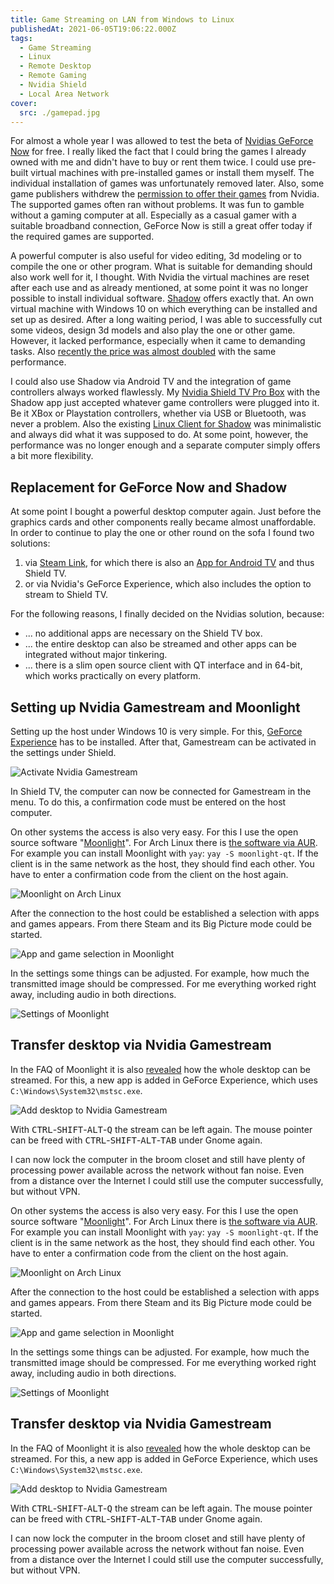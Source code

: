 ```yaml
---
title: Game Streaming on LAN from Windows to Linux
publishedAt: 2021-06-05T19:06:22.000Z
tags:
  - Game Streaming
  - Linux
  - Remote Desktop
  - Remote Gaming
  - Nvidia Shield
  - Local Area Network
cover:
  src: ./gamepad.jpg
---
```


For almost a whole year I was allowed to test the beta of [Nvidias GeForce Now](https://www.nvidia.com/en-eu/geforce-now/) for free. I really liked the fact that I could bring the games I already owned with me and didn't have to buy or rent them twice. I could use pre-built virtual machines with pre-installed games or install them myself. The individual installation of games was unfortunately removed later. Also, some game publishers withdrew the [permission to offer their games](https://www.theverge.com/2020/5/27/21272558/nvidia-geforce-now-opt-in-agreement-game-developers-publishers-licensing-cloud-gaming) from Nvidia. The supported games often ran without problems. It was fun to gamble without a gaming computer at all. Especially as a casual gamer with a suitable broadband connection, GeForce Now is still a great offer today if the required games are supported.

A powerful computer is also useful for video editing, 3d modeling or to compile the one or other program. What is suitable for demanding should also work well for it, I thought. With Nvidia the virtual machines are reset after each use and as already mentioned, at some point it was no longer possible to install individual software. [Shadow](https://shadow.tech) offers exactly that. An own virtual machine with Windows 10 on which everything can be installed and set up as desired. After a long waiting period, I was able to successfully cut some videos, design 3d models and also play the one or other game. However, it lacked performance, especially when it came to demanding tasks. Also [recently the price was almost doubled](https://web.archive.org/web/https://shadow.tech/blog/teamshadow/introducing-our-new-offer) with the same performance.

I could also use Shadow via Android TV and the integration of game controllers always worked flawlessly. My [Nvidia Shield TV Pro Box](https://www.nvidia.com/en-us/shield/shield-tv-pro/) with the Shadow app just accepted whatever game controllers were plugged into it. Be it XBox or Playstation controllers, whether via USB or Bluetooth, was never a problem. Also the existing [Linux Client for Shadow](https://aur.archlinux.org/packages/shadow-tech/) was minimalistic and always did what it was supposed to do. At some point, however, the performance was no longer enough and a separate computer simply offers a bit more flexibility.

## Replacement for GeForce Now and Shadow

At some point I bought a powerful desktop computer again. Just before the graphics cards and other components really became almost unaffordable. In order to continue to play the one or other round on the sofa I found two solutions:

1. via [Steam Link](https://store.steampowered.com/app/353380/Steam_Link/), for which there is also an [App for Android TV](https://play.google.com/store/apps/details?id=com.valvesoftware.steamlink&hl=en&gl=US) and thus Shield TV.
1. or via Nvidia's GeForce Experience, which also includes the option to stream to Shield TV.

For the following reasons, I finally decided on the Nvidias solution, because:

- ... no additional apps are necessary on the Shield TV box.
- ... the entire desktop can also be streamed and other apps can be integrated without major tinkering.
- ... there is a slim open source client with QT interface and in 64-bit, which works practically on every platform.

## Setting up Nvidia Gamestream and Moonlight

Setting up the host under Windows 10 is very simple. For this, [GeForce Experience](https://www.nvidia.com/en-us/geforce/geforce-experience/) has to be installed. After that, Gamestream can be activated in the settings under Shield.

![Activate Nvidia Gamestream](enable-gamestream.png)

In Shield TV, the computer can now be connected for Gamestream in the menu. To do this, a confirmation code must be entered on the host computer.

On other systems the access is also very easy. For this I use the open source software "[Moonlight](https://moonlight-stream.org/)". For Arch Linux there is [the software via AUR](https://aur.archlinux.org/packages/moonlight-qt/). For example you can install Moonlight with `yay`: `yay -S moonlight-qt`. If the client is in the same network as the host, they should find each other. You have to enter a confirmation code from the client on the host again.

![Moonlight on Arch Linux](moonlight-on-linux.png)

After the connection to the host could be established a selection with apps and games appears. From there Steam and its Big Picture mode could be started.

![App and game selection in Moonlight](app-selection-in-moonlight.png)

In the settings some things can be adjusted. For example, how much the transmitted image should be compressed. For me everything worked right away, including audio in both directions.

![Settings of Moonlight](moonlight-settings.png)

## Transfer desktop via Nvidia Gamestream

In the FAQ of Moonlight it is also [revealed](https://github.com/moonlight-stream/moonlight-docs/wiki/Setup-Guide#using-moonlight-to-stream-your-entire-desktop) how the whole desktop can be streamed. For this, a new app is added in GeForce Experience, which uses `C:\Windows\System32\mstsc.exe`.

![Add desktop to Nvidia Gamestream](nvidia-gamestream-desktop.png)

With <kbd>CTRL</kbd>-<kbd>SHIFT</kbd>-<kbd>ALT</kbd>-<kbd>Q</kbd> the stream can be left again. The mouse pointer can be freed with <kbd>CTRL</kbd>-<kbd>SHIFT</kbd>-<kbd>ALT</kbd>-<kbd>TAB</kbd> under Gnome again.

I can now lock the computer in the broom closet and still have plenty of processing power available across the network without fan noise. Even from a distance over the Internet I could still use the computer successfully, but without VPN.

On other systems the access is also very easy. For this I use the open source software "[Moonlight](https://moonlight-stream.org/)". For Arch Linux there is [the software via AUR](https://aur.archlinux.org/packages/moonlight-qt/). For example you can install Moonlight with `yay`: `yay -S moonlight-qt`. If the client is in the same network as the host, they should find each other. You have to enter a confirmation code from the client on the host again.

![Moonlight on Arch Linux](moonlight-on-linux.png)

After the connection to the host could be established a selection with apps and games appears. From there Steam and its Big Picture mode could be started.

![App and game selection in Moonlight](app-selection-in-moonlight.png)

In the settings some things can be adjusted. For example, how much the transmitted image should be compressed. For me everything worked right away, including audio in both directions.

![Settings of Moonlight](moonlight-settings.png)

## Transfer desktop via Nvidia Gamestream

In the FAQ of Moonlight it is also [revealed](https://github.com/moonlight-stream/moonlight-docs/wiki/Setup-Guide#using-moonlight-to-stream-your-entire-desktop) how the whole desktop can be streamed. For this, a new app is added in GeForce Experience, which uses `C:\Windows\System32\mstsc.exe`.

![Add desktop to Nvidia Gamestream](nvidia-gamestream-desktop.png)

With <kbd>CTRL</kbd>-<kbd>SHIFT</kbd>-<kbd>ALT</kbd>-<kbd>Q</kbd> the stream can be left again. The mouse pointer can be freed with <kbd>CTRL</kbd>-<kbd>SHIFT</kbd>-<kbd>ALT</kbd>-<kbd>TAB</kbd> under Gnome again.

I can now lock the computer in the broom closet and still have plenty of processing power available across the network without fan noise. Even from a distance over the Internet I could still use the computer successfully, but without VPN.
